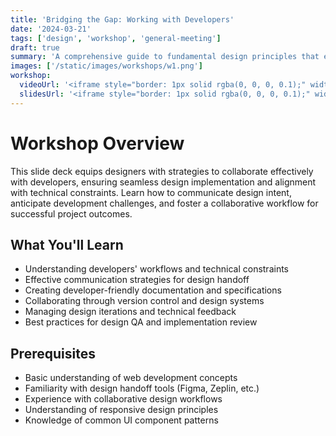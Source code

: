```yaml
---
title: 'Bridging the Gap: Working with Developers'
date: '2024-03-21'
tags: ['design', 'workshop', 'general-meeting']
draft: true
summary: 'A comprehensive guide to fundamental design principles that every modern web application should follow'
images: ['/static/images/workshops/w1.png']
workshop:
  videoUrl: '<iframe style="border: 1px solid rgba(0, 0, 0, 0.1);" width="800" height="450" src="https://embed.figma.com/deck/M7Shx6CQYidNsMSet6nVB6/FQ24-Workshop-%231%3A-Working-with-devs?node-id=1-104&embed-host=share" allowfullscreen></iframe>'
  slidesUrl: '<iframe style="border: 1px solid rgba(0, 0, 0, 0.1);" width="800" height="450" src="https://embed.figma.com/deck/M7Shx6CQYidNsMSet6nVB6/FQ24-Workshop-%231%3A-Working-with-devs?node-id=1-104&embed-host=share" allowfullscreen></iframe>'
---
```


# Workshop Overview

This slide deck equips designers with strategies to collaborate effectively with developers, ensuring seamless design implementation and alignment with technical constraints. Learn how to communicate design intent, anticipate development challenges, and foster a collaborative workflow for successful project outcomes.

## What You'll Learn

- Understanding developers' workflows and technical constraints
- Effective communication strategies for design handoff
- Creating developer-friendly documentation and specifications
- Collaborating through version control and design systems
- Managing design iterations and technical feedback
- Best practices for design QA and implementation review

## Prerequisites

- Basic understanding of web development concepts
- Familiarity with design handoff tools (Figma, Zeplin, etc.)
- Experience with collaborative design workflows
- Understanding of responsive design principles
- Knowledge of common UI component patterns
